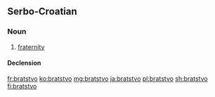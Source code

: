 ==Serbo-Croatian==

===Noun===
{{sh-noun|g=n|head=bràtstvo|r|братство|бра̀тство}}

# [[fraternity]]

====Declension====
{{sh-decl-noun
|bratstvo|bratstva
|bratstva|brȁtstāvā / brátstvā
|bratstvu|bratstvima
|bratstvo|bratstva
|bratstvo|bratstva
|bratstvu|bratstvima
|bratstvom|bratstvima
}}

[[fr:bratstvo]]
[[ko:bratstvo]]
[[mg:bratstvo]]
[[ja:bratstvo]]
[[pl:bratstvo]]
[[sh:bratstvo]]
[[fi:bratstvo]]